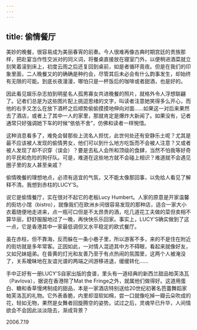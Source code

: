 ```yaml
---
---
---
```

title: 偷情餐厅
---




美妙的晚餐，很容易成为美丽春宵的前奏。今人很难再像古典时期宫廷的贵族那样，把赴宴当作性交派对的同义词，将餐桌直接放在寝室门外，以便稍进酒菜就立刻笑着滚到床上，初度云雨之后还复回到桌前，如是者循环竟夜。但是在我们的印象里面，二人晚餐又的的确确是种约会，尽管其后未必会有什么韵事发生，却始终有无限的可能。到底长夜漫漫，哪怕只是一杯饭后的咖啡或者甜酒，也是好的。

因此看见娱乐杂志拍到明星名人孤男寡女共进晚餐的照片，就格外令人浮想联翩了。记者们总是为这些图片配上挑逗思绪的文字，叫读者注意她笑得多么开心，而他的右手又怎么在放下酒杯之后顺势偷偷摸摸地伸向对面……如果这一对后来果然去了酒店，或者上了其中一人的家里，那就肯定是爆炸大新闻了。如果没有，记者通常只好强调她下车的时候“依依不舍”，仿佛和读者一样惋惜。

这种消息看多了，难免会替那些上流名人担忧，此世何处还有安静乐土呢？尤其是最不应该被人发现的偷情男女，他们可以到什么地方吃饭而不会被人注意？又或者被人发现了却不识穿（误会）？要是去私人会所和顶级的食肆，当然不怕我等好奇的平民和危险的狗仔队。可是，难道在这些地方就不会碰上相识？难道就不会遇见圈子里的友人甚至亲戚？



偷情晚餐的理想地点，必须有适宜的气氛，又不能太像那回事，以免给人看见了解释不清。我想到赤柱的LUCY'S。

说它是偷情餐厅，实在很对不起它的老板Lucy Humbert。人家的原意是开家温馨的街坊小馆（bistro），就像我们在欧洲乡间很容易发现的那种店，适合一家大小衣着随便地走进来，点一瓶可口但是不太昂贵的酒，吃几道花工夫做的菜但卖相不算华丽，舒舒服服地过了一晚，再快快乐乐回家。事实上，LUCY'S确实做到了这一点，它是香港其中一家最低调但又水平稳定的欧式餐厅。

虽在赤柱，但不靠海，反而躲在一条小巷子里，所以游客不多，来的不是住在附近的街坊就是多年常客。正因如此，一对情人混迹其中方不碍眼，看起来就像好友，又如兄妹姐弟。在昏黄的灯光和友善乃至于有点热闹的氛围里，这两个人被淹没了，关系暧昧地在友谊光谱的两端之间游移进退，缓缓转化……

手中正好有一册LUCY'S自家出版的食谱，里头有一道经典的新西兰甜品帕芙洛瓦（Pavlova），据说在香港除了Mat the Fringe之外，就属他们做得好。这道用蛋白、糖和香草慢烤制成的甜品，本是一家酒店特别送给20世纪初著名芭蕾舞蹈家帕芙洛瓦的礼物。它外表香脆，内里却湿软如棉，尝一口就像吃掉一瓣云朵吹成的花，轻如无物，果然是女舞者回旋腾空的姿势。试过之后，灵魂早已升华，人间情欲会不会因此淡淡隐去，渐成背景？





2006.7.19